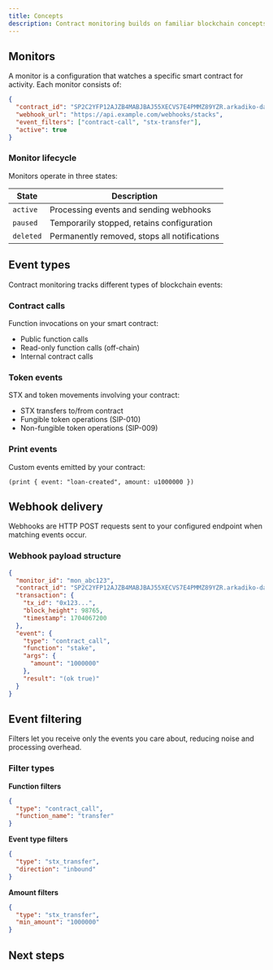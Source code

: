 ```yaml
---
title: Concepts
description: Contract monitoring builds on familiar blockchain concepts while abstracting away the complexity of running your own infrastructure.
---
```


## Monitors

A monitor is a configuration that watches a specific smart contract for activity. Each monitor consists of:

```json
{
  "contract_id": "SP2C2YFP12AJZB4MABJBAJ55XECVS7E4PMMZ89YZR.arkadiko-dao",
  "webhook_url": "https://api.example.com/webhooks/stacks",
  "event_filters": ["contract-call", "stx-transfer"],
  "active": true
}
```

### Monitor lifecycle

Monitors operate in three states:

| State | Description |
|-------|-------------|
| `active` | Processing events and sending webhooks |
| `paused` | Temporarily stopped, retains configuration |
| `deleted` | Permanently removed, stops all notifications |

## Event types

Contract monitoring tracks different types of blockchain events:

### Contract calls

Function invocations on your smart contract:
- Public function calls
- Read-only function calls (off-chain)
- Internal contract calls

### Token events

STX and token movements involving your contract:
- STX transfers to/from contract
- Fungible token operations (SIP-010)
- Non-fungible token operations (SIP-009)

### Print events

Custom events emitted by your contract:
```clarity
(print { event: "loan-created", amount: u1000000 })
```

## Webhook delivery

Webhooks are HTTP POST requests sent to your configured endpoint when matching events occur.

### Webhook payload structure

```json
{
  "monitor_id": "mon_abc123",
  "contract_id": "SP2C2YFP12AJZB4MABJBAJ55XECVS7E4PMMZ89YZR.arkadiko-dao",
  "transaction": {
    "tx_id": "0x123...",
    "block_height": 98765,
    "timestamp": 1704067200
  },
  "event": {
    "type": "contract_call",
    "function": "stake",
    "args": {
      "amount": "1000000"
    },
    "result": "(ok true)"
  }
}
```

## Event filtering

Filters let you receive only the events you care about, reducing noise and processing overhead.

### Filter types

**Function filters**
```json
{
  "type": "contract_call",
  "function_name": "transfer"
}
```

**Event type filters**
```json
{
  "type": "stx_transfer",
  "direction": "inbound"
}
```

**Amount filters**
```json
{
  "type": "stx_transfer",
  "min_amount": "1000000"
}
```

## Next steps

<Cards>
  <Card
    href="/tools/contract-monitoring/monitoring-setup/create-monitor"
    title="Create your first monitor"
    description="Step-by-step guide to monitor setup"
  />
  <Card
    href="/tools/contract-monitoring/event-processing/webhook-payloads"
    title="Understanding payloads"
    description="Deep dive into webhook data structure"
  />
  <Card
    href="/tools/contract-monitoring/platform-features/analytics-dashboard"
    title="Analytics dashboard"
    description="Visualize contract activity and trends"
  />
</Cards>